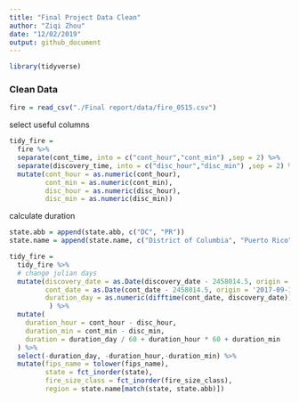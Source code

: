 ```yaml
---
title: "Final Project Data Clean"
author: "Ziqi Zhou"
date: "12/02/2019"
output: github_document
---
```


```r
library(tidyverse)
```
### Clean Data
```r
fire = read_csv("./Final report/data/fire_0515.csv")
```

select useful columns
```r
tidy_fire = 
  fire %>% 
  separate(cont_time, into = c("cont_hour","cont_min") ,sep = 2) %>% 
  separate(discovery_time, into = c("disc_hour","disc_min") ,sep = 2) %>% 
  mutate(cont_hour = as.numeric(cont_hour),
         cont_min = as.numeric(cont_min),
         disc_hour = as.numeric(disc_hour),
         disc_min = as.numeric(disc_min))
```

calculate duration
```r
state.abb = append(state.abb, c("DC", "PR"))
state.name = append(state.name, c("District of Columbia", "Puerto Rico"))

tidy_fire = 
  tidy_fire %>% 
  # change julian days
  mutate(discovery_date = as.Date(discovery_date - 2458014.5, origin = '2017-09-18'),
         cont_date = as.Date(cont_date - 2458014.5, origin = '2017-09-18'),
         duration_day = as.numeric(difftime(cont_date, discovery_date))
          ) %>% 
  mutate(
    duration_hour = cont_hour - disc_hour,
    duration_min = cont_min - disc_min,
    duration = duration_day / 60 + duration_hour * 60 + duration_min
  ) %>% 
  select(-duration_day, -duration_hour,-duration_min) %>% 
  mutate(fips_name = tolower(fips_name),
         state = fct_inorder(state),
         fire_size_class = fct_inorder(fire_size_class),
         region = state.name[match(state, state.abb)])
```












